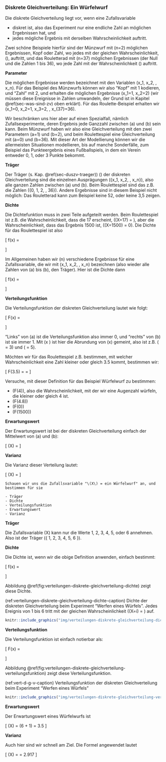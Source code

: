 ### Diskrete Gleichverteilung: Ein Würfelwurf {#sec-diskrete-gleichverteilung}

Die diskrete Gleichverteilung liegt vor, wenn eine Zufallsvariable

- diskret ist, also das Experiment nur eine endliche Zahl an möglichen Ergebnissen hat, und
- jedes mögliche Ergebnis mit derselben Wahrscheinlichkeit auftritt.

Zwei schöne Beispiele hierfür sind der Münzwurf mit \(n=2\) möglichen Ergebnissen, Kopf oder Zahl, wo jedes mit der gleichen Wahrscheinlichkeit, \(\frac{1}{2}\), auftritt, und das Rouletterad mit \(n=37\) möglichen Ergebnissen (der Null und die Zahlen 1 bis 36), wo jede Zahl mit der Wahrscheinlichkeit \(\frac{1}{37}\) auftritt.

**Parameter**

Die möglichen Ergebnisse werden bezeichnet mit den Variablen \(x_1, x_2, \ldots, x_n\). Für das Beispiel des Münzwurfs können wir also "Kopf" mit 1 kodieren, und "Zahl" mit 2, und erhalten die möglichen Ergebnisse \(x_1=1, x_2=2\) (wir müssen diese Ereignisse in Zahlen umwandeln, der Grund ist in Kapitel \@ref(sec-was-sind-zv) oben erklärt). Für das Roulette-Beispiel erhalten wir \(x_1=0, x_2=1, x_3=2, \ldots, x_{37}=36\).

Wir beschränken uns hier aber auf einen Spezialfall, nämlich Zufallsexperimente, deren Ergebnis jede Ganzzahl zwischen \(a\) und \(b\) sein kann. Beim Münzwurf haben wir also eine Gleichverteilung mit den zwei Parametern \(a=1\) und \(b=2\), und beim Roulettespiel eine Gleichverteilung mit \(a=0\) und \(b=36\). Mit dieser Art der Modellierung können wir die allermeisten Situationen modellieren, bis auf manche Sonderfälle, zum Beispiel das Punkteergebnis eines Fußballspiels, in dem ein Verein entweder 0, 1, oder 3 Punkte bekommt.

**Träger**

Der Träger (s. Kap. \@ref(sec-duszv-traeger)) \(\mathcal{T}\) der diskreten Gleichverteilung sind die einzelnen Ausprägungen \({x_1, x_2, \ldots, x_n}\), also alle ganzen Zahlen zwischen \(a\) und \(b\). Beim Roulettespiel sind das z.B. die Zahlen \({0, 1, 2, \ldots, 36}\). Andere Ergebnisse sind in diesem Beispiel nicht möglich: Das Rouletterad kann zum Beispiel keine 52, oder keine 3,5 zeigen.

**Dichte**

Die Dichtefunktion muss in zwei Teile aufgeteilt werden. Beim Roulettespiel ist z.B. die Wahrscheinlichkeit, dass die 17 erscheint, \(\mathbb{P}(X=17) = \frac{1}{37}\), aber die Wahrscheinlichkeit, dass das Ergebnis 1500 ist, \(\mathbb{P}(X=1500) = 0\). Die Dichte für das Roulettespiel ist also

\[ f(x) = \begin{cases} \frac{1}{37}, & x \in \{0, 1, \ldots , 36\} \\ 0, & \text{sonst} \end{cases} \]

Im Allgemeinen haben wir \(n\) verschiedene Ergebnisse für eine Zufallsvariable, die wir mit \(x_1, x_2, \ldots, x_n\) bezeichnen (also wieder alle Zahlen von \(a\) bis \(b\), den Träger). Hier ist die Dichte dann

\[ f(x) = \begin{cases} \frac{1}{n}, & x \in \{ a, a+1, \ldots , b \} \\ 0, & \text{sonst} \end{cases} \]

**Verteilungsfunktion**

Die Verteilungsfunktion der diskreten Gleichverteilung lautet wie folgt:

\[ F(x) = \begin{cases} 0, & x < a \\ \frac{\lfloor x \rfloor - a + 1}{b-a+1}, & x \in [a,b]\\ 1, & x > b \end{cases}\]

"Links" von \(a\) ist die Verteilungsfunktion also immer 0, und "rechts" von \(b\) ist sie immer 1. Mit \(\lfloor x \rfloor\) ist hier die Abrundung von \(x\) gemeint, also ist z.B. \(\lfloor 3.4 \rfloor = 3\) und \(\lfloor 5 \rfloor = 5\).

Möchten wir für das Roulettespiel z.B. bestimmen, mit welcher Wahrscheinlichkeit eine Zahl kleiner oder gleich 3.5 kommt, bestimmen wir:

\[ F(3.5) = \frac{\lfloor 3.5 \rfloor - 0 + 1}{36 - 0 + 1} = \frac{4}{37} \]

Versuche, mit dieser Definition für das Beispiel Würfelwurf zu bestimmen:

- \(F(4)\), also die Wahrscheinlichkeit, mit der wir eine Augenzahl würfeln, die kleiner oder gleich 4 ist.
- \(F(4.8)\)
- \(F(0)\)
- \(F(1500)\)

**Erwartungswert**

Der Erwartungswert ist bei der diskreten Gleichverteilung einfach der Mittelwert von \(a\) und \(b\):

\[ \mathbb{E}(X) = \frac{a+b}{2} \]

**Varianz**

Die Varianz dieser Verteilung lautet:

\[ \mathbb{V}(X) = \frac{(b-a+1)^2 - 1}{12} \]

```exercise

Schauen wir uns die Zufallsvariable "\(X\) = ein Würfelwurf" an, und bestimmen für sie

- Träger
- Dichte
- Verteilungsfunktion
- Erwartungswert
- Varianz

```

**Träger**

Die Zufallsvariable \(X\) kann nur die Werte 1, 2, 3, 4, 5, oder 6 annehmen. Also ist der Träger \(\{ 1, 2, 3, 4, 5, 6 \}\).

**Dichte**

Die Dichte ist, wenn wir die obige Definition anwenden, einfach bestimmt:

\[ f(x) = \begin{cases} \frac{1}{6}, & x \in \{ 1, 2, 3, 4, 5, 6 \} \\ 0, & \text{sonst} \end{cases} \]

Abbildung \@ref(fig:verteilungen-diskrete-gleichverteilung-dichte) zeigt diese Dichte.

(ref:verteilungen-diskrete-gleichverteilung-dichte-caption) Dichte der diskreten Gleichverteilung beim Experiment "Werfen eines Würfels". Jedes Ereignis von 1 bis 6 tritt mit der gleichen Wahrscheinlichkeit \(\mathbb{P}(X=i) = \frac{1}{6}\) auf.

```r
knitr::include_graphics("img/verteilungen-diskrete-gleichverteilung-dichte.png")
```

**Verteilungsfunktion**

Die Verteilungsfunktion ist einfach notierbar als:

\[ F(x) =\begin{cases}0, & x < 1\\ \frac{\lfloor x \rfloor}{6},& 1 \leq x <6\\ 1, & x \geq 6 \end{cases}\]

Abbildung \@ref(fig:verteilungen-diskrete-gleichverteilung-verteilungsfunktion) zeigt diese Verteilungsfunktion.

(ref:vert-d-g-v-caption) Verteilungsfunktion der diskreten Gleichverteilung beim Experiment "Werfen eines Würfels"

```r
knitr::include_graphics("img/verteilungen-diskrete-gleichverteilung-verteilungsfunktion.png")
```

**Erwartungswert**

Der Erwartungswert eines Würfelwurfs ist

\[ \mathbb{E}(X) = \frac{1}{2} (6 + 1) = 3.5 \]

**Varianz**

Auch hier sind wir schnell am Ziel. Die Formel angewendet lautet

\[ \mathbb{V}(X) = \frac{(6-1+1)^2 - 1}{12} = 2.917 \]